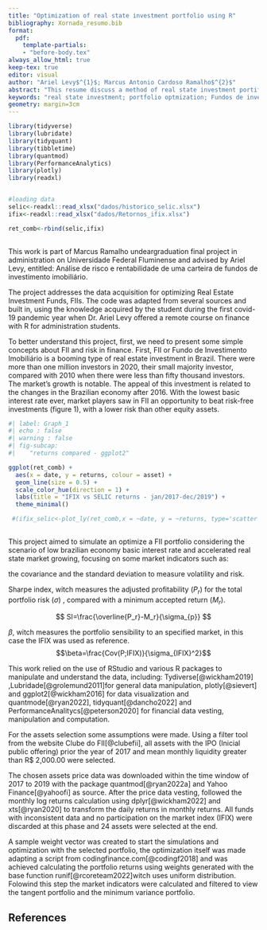 ```yaml
---
title: "Optimization of real state investment portfolio using R"
bibliography: Xornada_resumo.bib
format:
  pdf:
    template-partials: 
    - "before-body.tex"  
always_allow_html: true
keep-tex: true
editor: visual
author: "Ariel Levy$^{1}$; Marcus Antonio Cardoso Ramalho$^{2}$"
abstract: "This resume discuss a method of real state investment portifolio optmization using R with the packages tidyverse and quantmod"
keywords: "real state investment; portfolio optmization; Fundos de investimento imobiliário; Sharpe ratio; portfolio risk"
geometry: margin=3cm
---
```


```{=tex}
\pagestyle{empty}
\setlength\parindent{0pt}
```
```r

library(tidyverse)
library(lubridate)
library(tidyquant)
library(tibbletime)
library(quantmod)
library(PerformanceAnalytics)
library(plotly)
library(readxl)


#loading data
selic<-readxl::read_xlsx("dados/historico_selic.xlsx")
ifix<-readxl::read_xlsx("dados/Retornos_ifix.xlsx")

ret_comb<-rbind(selic,ifix)
  

```

```{=tex}
\begin{center}
\textbf{1. INTRODUCTION}
\end{center}
```
This work is part of Marcus Ramalho undeargraduation final project in administration on Universidade Federal Fluminense and advised by Ariel Levy, entitled: Análise de risco e rentabilidade de uma carteira de fundos de investimento imobiliário.

The project addresses the data acquisition for optimizing Real Estate Investment Funds, FIIs. The code was adapted from several sources and built in, using the knowledge acquired by the student during the first covid-19 pandemic year when Dr. Ariel Levy offered a remote course on finance with R for administration students.

To better understand this project, first, we need to present some simple concepts about FII and risk in finance. First, FII or Fundo de Investimento Imobiliário is a booming type of real estate investment in Brazil. There were more than one million investors in 2020, their small majority investor, compared with 2010 when there were less than fifty thousand investors. The market's growth is notable. The appeal of this investment is related to the changes in the Brazilian economy after 2016. With the lowest basic interest rate ever, market players saw in FII an opportunity to beat risk-free investments (figure 1), with a lower risk than other equity assets.




```r
#| label: Graph_1
#| echo : false 
#| warning : false
#| fig-subcap:
#|    "returns compared - ggplot2"

ggplot(ret_comb) +
  aes(x = date, y = returns, colour = asset) +
  geom_line(size = 0.5) +
  scale_color_hue(direction = 1) +
  labs(title = "IFIX vs SELIC returns - jan/2017-dec/2019") +
  theme_minimal()

 #(ifix_selic<-plot_ly(ret_comb,x = ~date, y = ~returns, type='scatter',mode='lines', color = ~asset) %>%layout(title="IFIX vs SELIC returns - jan/2017-dec/2019"))
  
```

```{=tex}
\begin{center}
\textbf{2. OBJECTIVE}
\end{center}
```
This project aimed to simulate an optimize a FII portfolio considering the scenario of low brazilian economy basic interest rate and accelerated real state market growing, focusing on some market indicators such as:

the covariance and the standard deviation to measure volatility and risk.

Sharpe index, witch measures the adjusted profitability ($P_r$) for the total portfolio risk ($\sigma$) , compared with a minimum accepted return ($M_r$).

$$ SI=\frac{\overline{P_r}-M_r}{\sigma_{p}} $$

$\beta$, witch measures the portfolio sensibility to an specified market, in this case the IFIX was used as reference.$$\beta=\frac{Cov(P;IFIX)}{\sigma_{IFIX}^2}$$

```{=tex}
\begin{center}
\textbf{3. METODOLOGY AND CONCLUSION}
\end{center}
```
This work relied on the use of RStudio and various R packages to manipulate and understand the data, including: Tydiverse[@wickham2019] ,Lubridade[@grolemund2011]for general data manipulation, plotly[@sievert] and ggplot2[@wickham2016] for data visualization and quantmode[@ryan2022], tidyquant[@dancho2022] and PerformanceAnalitycs[@peterson2020] for financial data vesting, manipulation and computation.

For the assets selection some assumptions were made. Using a filter tool from the website Clube do FII[@clubefii], all assets with the IPO (Inicial public offering) prior the year of 2017 and mean monthly liquidity greater than R\$ 2,000.00 were selected.

The chosen assets price data was downloaded within the time window of 2017 to 2019 with the package quantmod[@ryan2022a] and Yahoo Finance[@yahoofi] as source. After the price data vesting, followed the monthly log returns calculation using dplyr[@wickham2022] and xts[@ryan2020] to transform the daily returns in monthly returns. All funds with inconsistent data and no participation on the market index (IFIX) were discarded at this phase and 24 assets were selected at the end.

A sample weight vector was created to start the simulations and optimization with the selected portfolio, the optimization itself was made adapting a script from codingfinance.com[@codingf2018] and was achieved calculating the portfolio returns using weights generated with the base function runif[@rcoreteam2022]witch uses uniform distribution. Folowind this step the market indicators were calculated and filtered to view the tangent portfolio and the minimum variance portfolio.

## References

```{=tex}
\newcounter{foo}
\renewenvironment{CSLReferences}[2] % #1 hanging-ident, #2 entry spacing
 {% don't indent paragraphs
  \setlength{\parindent}{0pt}
  % turn on hanging indent if param 1 is 1
  \ifodd #1 \everypar{\stepcounter{foo}\thefoo.~\setlength{\hangindent}{\cslhangindent}}\ignorespaces\else\everypar{\stepcounter{foo}\thefoo.~}\fi
  % set entry spacing
  \ifnum #2 > 0
  \setlength{\parskip}{#2\baselineskip}
  \fi
 }%
 {}
```
